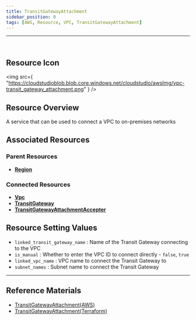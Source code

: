 ```yaml
---
title: TransitGatewayAttachment
sidebar_position: 0
tags: [AWS, Resource, VPC, TransitGatewayAttachment]
---
```


<hr />
<br />

## Resource Icon

<img
    src={
        "https://cloudstudioblob.blob.core.windows.net/cloudstudio/awsImg/vpc-transit_gateway_attachment.png"
    }
/>

## Resource Overview

A service that can be used to connect a VPC to on-premises networks

## Associated Resources

### Parent Resources

-   [**Region**](https://docs.cstudio.app/en/docs/resource/aws/Base/Region)

### Connected Resources

-   [**Vpc**](https://docs.cstudio.app/docs/resource/aws/Vpc/Vpc)
-   [**TransitGateway**](https://docs.cstudio.app/docs/resource/aws/Vpc/TransitGateway)
-   [**TransitGatewayAttachmentAccepter**](https://docs.cstudio.app/docs/resource/aws/Vpc/TransitGatewayAttachmentAccepter)


## Resource Setting Values

-   `linked_transit_gateway_name` : Name of the Transit Gateway connecting to the VPC
-   `is_manual` : Whether to enter the VPC ID to connect directly - `false`, `true`
-   `linked_vpc_name` : VPC name to connect the Transit Gateway to
-   `subnet_names` : Subnet name to connect the Transit Gateway
---

## Reference Materials

-   [TransitGatewayAttachment(AWS)](https://docs.aws.amazon.com/ko_kr/vpc/latest/tgw/tgw-vpc-attachments.html)
-   [TransitGatewayAttachment(Terraform)](https://registry.terraform.io/providers/hashicorp/aws/latest/docs/resources/ec2_transit_gateway_vpc_attachment)
